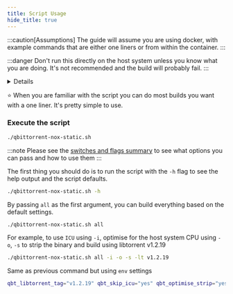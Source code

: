```yaml
---
title: Script Usage
hide_title: true
---
```



:::caution[Assumptions]
The guide will assume you are using docker, with example commands that are either one liners or from within the container.
:::

:::danger
Don't run this directly on the host system unless you know what you are doing. It's not recommended and the build will probably fail.
:::

<Details summary="What to expect">![](/qbittorrent-nox-static/docs_images/script_usage/first-run.png)</Details>

⭐ When you are familiar with the script you can do most builds you want with a one liner. It's pretty simple to use.

### Execute the script

```bash
./qbittorrent-nox-static.sh
```

:::note
Please see the [switches and flags summary](./build-help?id=switches-and-flags-summarised) to see what options you can pass and how to use them
:::

The first thing you should do is to run the script with the `-h` flag to see the help output and the script defaults.

```bash
./qbittorrent-nox-static.sh -h
```

By passing `all` as the first argument, you can build everything based on the default settings.

```bash
./qbittorrent-nox-static.sh all
```

For example, to use `ICU` using `-i`, optimise for the host system CPU using `-o`, `-s` to strip the binary and build using libtorrent v1.2.19

```bash
./qbittorrent-nox-static.sh all -i -o -s -lt v1.2.19
```

Same as previous command but using `env` settings

```bash
qbt_libtorrent_tag="v1.2.19" qbt_skip_icu="yes" qbt_optimise_strip="yes" qbt_optimize="-march=native" ./qbt-nox-static.sh all
```
